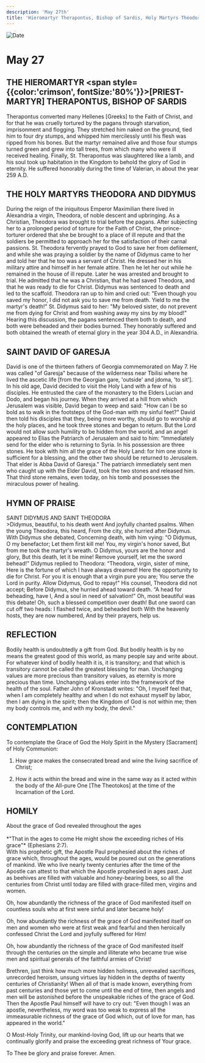 ```yaml
---
description: 'May 27th'
title: 'Hieromartyr Therapontus, Bishop of Sardis, Holy Martyrs Theodora and Didymus, St. David of Garesja'
---
```


<CustomPaginator />
<RunningHead />

<Image src="/title-imprint.png" height={68} width={50} alt="Date" className="title-imprint"/>

# <div id="date">May <Image className="four-dot" src="/four-dot.png" height={15} width={15} alt="" />27</div>

## THE HIEROMARTYR <span style={{color:'crimson', fontSize:'80%'}}>[PRIEST-MARTYR]</span> THERAPONTUS, BISHOP OF SARDIS

Therapontus converted many Hellenes [Greeks] to the Faith of Christ, and for that he was cruelly tortured by the pagans through starvation, imprisonment and flogging. They stretched him naked on the ground, tied him to four dry stumps, and whipped him mercilessly until his flesh was ripped from his bones. But the martyr remained alive and those four stumps turned green and grew into tall trees, from which many who were ill received healing. Finally, St. Therapontus was slaughtered like a lamb, and his soul took up habitation in the Kingdom to behold the glory of God in eternity. He suffered honorably during the time of Valerian, in about the year 259 A.D.

## THE HOLY MARTYRS THEODORA AND DIDYMUS

During the reign of the iniquitous Emperor Maximilian there lived in Alexandria a virgin, Theodora, of noble descent and upbringing. As a Christian, Theodora was brought to trial before the pagans. After subjecting her to a prolonged period of torture for the Faith of Christ, the prince-torturer ordered that she be brought to a place of ill repute and that the soldiers be permitted to approach her for the satisfaction of their carnal passions. St. Theodora fervently prayed to God to save her from defilement, and while she was praying a soldier by the name of Didymus came to her and told her that he too was a servant of Christ. He dressed her in his military attire and himself in her female attire. Then he let her out while he remained in the house of ill repute. Later he was arrested and brought to trial. He admitted that he was a Christian, that he had saved Theodora, and that he was ready to die for Christ. Didymus was sentenced to death and led to the scaffold. Theodora ran up to him and cried out: "Even though you saved my honor, I did not ask you to save me from death. Yield to me the martyr's death!" St. Didymus said to her: "My beloved sister, do not prevent me from dying for Christ and from washing away my sins by my blood!" Hearing this discussion, the pagans sentenced them both to death, and both were beheaded and their bodies burned. They honorably suffered and both obtained the wreath of eternal glory in the year 304 A.D., in Alexandria.

## SAINT DAVID OF GARESJA

David is one of the thirteen fathers of Georgia commemorated on May 7. He was called "of Garesja" because of the wilderness near Tbilisi where he lived the ascetic life [from the Georgian gare, 'outside' and jdoma, 'to sit']. In his old age, David decided to visit the Holy Land with a few of his disciples. He entrusted the care of the monastery to the Elders Lucian and Dodo, and began his journey. When they arrived at a hill from which Jerusalem was visible, David began to weep and said: "How can I be so bold as to walk in the footsteps of the God-man with my sinful feet?" David then told his disciples that they, being more worthy, should go to worship at the holy places, and he took three stones and began to return. But the Lord would not allow such humility to be hidden from the world, and an angel appeared to Elias the Patriarch of Jerusalem and said to him: "Immediately send for the elder who is returning to Syria. In his possession are three stones. He took with him all the grace of the Holy Land: for him one stone is sufficient for a blessing, and the other two should be returned to Jerusalem. That elder is Abba David of Garesja." The patriarch immediately sent men who caught up with the Elder David, took the two stones and released him. That third stone remains, even today, on his tomb and possesses the miraculous power of healing.


## HYMN OF PRAISE
<div style={{textAlign:'center', color:'crimson', fontWeight:'bold'}}>
SAINT DIDYMUS AND SAINT THEODORA
</div>
>Didymus, beautiful, to his death went  
And joyfully chanted psalms.  
When the young Theodora, this heard,  
From the city, she hurried after Didymus.  
With Didymus she debated,  
Concerning death, with him vying:  
“O Didymus, O my benefactor;  
Let them first kill me!  
You, my virgin's honor saved,  
But from me took the martyr's wreath.  
O Didymus, yours are the honor and glory,  
But this death, let it be mine!  
Remove yourself, let me the sword behead!"  
Didymus replied to Theodora:  
“Theodora, virgin, sister of mine,  
Here is the fortune of which I have always dreamed!  
Here the opportunity to die for Christ.  
For you it is enough that a virgin pure you are;  
You serve the Lord in purity.  
Allow Didymus, God to repay!"  
His counsel, Theodora did not accept;  
Before Didymus, she hurried ahead toward death.  
“A head for beheading, have I,  
And a soul in need of salvation!"  
Oh, most beautiful was this debate!  
Oh, such a blessed competition over death!  
But one sword can cut off two heads:  
I flashed twice, and beheaded both  
With the heavenly hosts, they are now numbered,  
And by their prayers, help us.  


## REFLECTION

Bodily health is undoubtedly a gift from God. But bodily health is by no means the greatest good of this world, as many people say and write about. For whatever kind of bodily health it is, it is transitory; and that which is transitory cannot be called the greatest blessing for man. Unchanging values are more precious than transitory values, as eternity is more precious than time. Unchanging values enter into the framework of the health of the soul. Father John of Kronstadt writes: "Oh, I myself feel that, when I am completely healthy and when I do not exhaust myself by labor, then I am dying in the spirit; then the Kingdom of God is not within me; then my body controls me, and with my body, the devil."


## CONTEMPLATION

To contemplate the Grace of God the Holy Spirit in the Mystery [Sacrament] of Holy Communion:

1. How grace makes the consecrated bread and wine the living sacrifice of Christ;

2. How it acts within the bread and wine in the same way as it acted within the body of the All-pure One [The Theotokos] at the time of the Incarnation of the Lord.


## HOMILY
<div style={{textAlign:'center', color:'crimson', fontWeight:'bold'}}>
About the grace of God revealed throughout the ages
</div><br />
<div style={{textAlign:'right'}}>
*"That in the ages to come He might show the exceeding riches of His grace"* (Ephesians 2:7).
</div>
With his prophetic gift, the Apostle Paul prophesied about the riches of grace which, throughout the ages, would be poured out on the generations of mankind. We who live nearly twenty centuries after the time of the Apostle can attest to that which the Apostle prophesied in ages past. Just as beehives are filled with valuable and honey-bearing bees, so all the centuries from Christ until today are filled with grace-filled men, virgins and women.

Oh, how abundantly the richness of the grace of God manifested itself on countless souls who at first were sinful and later became holy!

Oh, how abundantly the richness of the grace of God manifested itself on men and women who were at first weak and fearful and then heroically confessed Christ the Lord and joyfully suffered for Him!

Oh, how abundantly the richness of the grace of God manifested itself through the centuries on the simple and illiterate who became true wise men and spiritual generals of the faithful armies of Christ!

Brethren, just think how much more hidden holiness, unrevealed sacrifices, unrecorded heroism, unsung virtues lay hidden in the depths of twenty centuries of Christianity! When all of that is made known, everything from past centuries and those yet to come until the end of time, then angels and men will be astonished before the unspeakable riches of the grace of God. Then the Apostle Paul himself will have to cry out: "Even though I was an apostle, nevertheless, my word was too weak to express all the immeasurable richness of the grace of God which, out of love for man, has appeared in the world."

O Most-Holy Trinity, our mankind-loving God, lift up our hearts that we continually glorify and praise the exceeding great richness of Your grace.

To Thee be glory and praise forever. Amen.